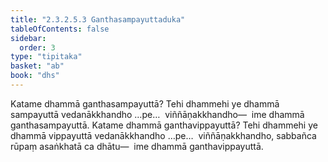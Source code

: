 ```yaml
---
title: "2.3.2.5.3 Ganthasampayuttaduka"
tableOfContents: false
sidebar:
  order: 3
type: "tipitaka"
basket: "ab"
book: "dhs"
---
```



<DynamicBreadcrumb />

<Division number="1148" book="dhs">

<Paragraph number="1842" book="dhs">
Katame dhammā ganthasampayuttā? Tehi dhammehi ye dhammā sampayuttā vedanākkhandho …pe…  viññāṇakkhandho—  ime dhammā ganthasampayuttā.
</Paragraph>

</Division>
<Division number="1149" book="dhs">

<Paragraph number="1843" book="dhs">
Katame dhammā ganthavippayuttā? Tehi dhammehi ye dhammā vippayuttā vedanākkhandho …pe…  viññāṇakkhandho, sabbañca rūpaṃ asaṅkhatā ca dhātu—  ime dhammā ganthavippayuttā.
</Paragraph>
</Division>